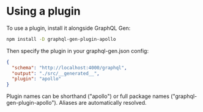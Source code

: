 # Using a plugin

To use a plugin, install it alongside GraphQL Gen:

```bash
npm install -D graphql-gen-plugin-apollo
```

Then specify the plugin in your graphql-gen.json config:

```json
{
  "schema": "http://localhost:4000/graphql",
  "output": "./src/__generated__",
  "plugin": "apollo"
}
```

<Alert type="note" title="Aliases for Plugins">
  Plugin names can be shorthand ("apollo") or full package names
  ("graphql-gen-plugin-apollo"). Aliases are automatically resolved.
</Alert>
